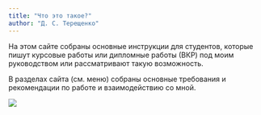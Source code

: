 ```yaml
---
title: "Что это такое?"
author: "Д. С. Терещенко"
---
```


На этом сайте собраны основные инструкции для студентов, которые пишут курсовые работы или дипломные работы (ВКР) под моим руководством или рассматривают такую возможность.

В разделах сайта (см. меню) собраны основные требования и рекомендации по работе и взаимодействию со мной.

![](images/avatar.jpeg)

